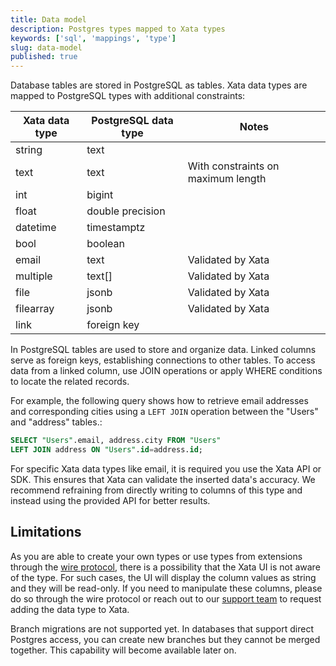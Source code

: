 ```yaml
---
title: Data model
description: Postgres types mapped to Xata types
keywords: ['sql', 'mappings', 'type']
slug: data-model
published: true
---
```


Database tables are stored in PostgreSQL as tables. Xata data types are mapped to PostgreSQL types with additional constraints:

| Xata data type | PostgreSQL data type | Notes                              |
| -------------- | -------------------- | ---------------------------------- |
| string         | text                 |                                    |
| text           | text                 | With constraints on maximum length |
| int            | bigint               |                                    |
| float          | double precision     |                                    |
| datetime       | timestamptz          |                                    |
| bool           | boolean              |                                    |
| email          | text                 | Validated by Xata                  |
| multiple       | text[]               | Validated by Xata                  |
| file           | jsonb                | Validated by Xata                  |
| filearray      | jsonb                | Validated by Xata                  |
| link           | foreign key          |                                    |

In PostgreSQL tables are used to store and organize data. Linked columns serve as foreign keys, establishing connections to other tables. To access data from a linked column, use JOIN operations or apply WHERE conditions to locate the related records.

For example, the following query shows how to retrieve email addresses and corresponding cities using a `LEFT JOIN` operation between the "Users" and "address" tables.:

```sql
SELECT "Users".email, address.city FROM "Users"
LEFT JOIN address ON "Users".id=address.id;
```

For specific Xata data types like email, it is required you use the Xata API or SDK. This ensures that Xata can validate the inserted data's accuracy. We recommend refraining from directly writing to columns of this type and instead using the provided API for better results.

## Limitations

As you are able to create your own types or use types from extensions through the [wire protocol](/docs/postgres), there is a possibility that the Xata UI is not aware of the type.
For such cases, the UI will display the column values as string and they will be read-only.
If you need to manipulate these columns, please do so through the wire protocol or reach out to our [support team](/docs/resources/support) to request adding the data type to Xata.

Branch migrations are not supported yet. In databases that support direct Postgres access, you can create new branches but they cannot be merged together. This capability will become available later on.
